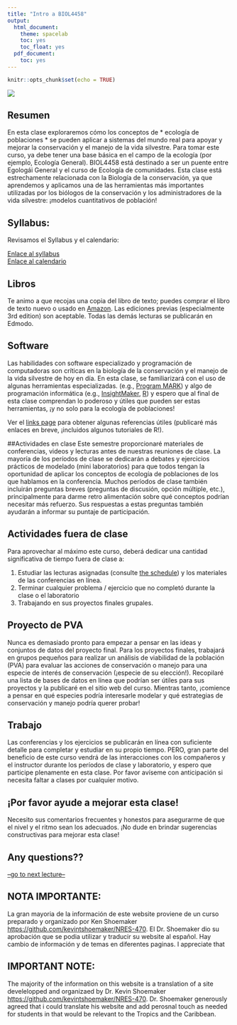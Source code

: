 ```yaml
---
title: "Intro a BIOL4458"
output:
  html_document:
    theme: spacelab
    toc: yes
    toc_float: yes
  pdf_document:
    toc: yes
---
```


```r
knitr::opts_chunk$set(echo = TRUE)
```


![](figures/prairie_dogs2.jpg)    

## Resumen

En esta clase exploraremos cómo los conceptos de * ecología de poblaciones * se pueden aplicar a sistemas del mundo real para apoyar y mejorar la conservación y el manejo de la vida silvestre. Para tomar este curso, ya debe tener una base básica en el campo de la ecología (por ejemplo, Ecología General). BIOL4458 está destinado a ser un puente entre Egologái General y el curso de Ecología de comunidades.  Esta clase está estrechamente relacionada con la Biología de la conservación, ya que aprendemos y aplicamos una de las herramientas más importantes utilizadas por los biólogos de la conservación y los administradores de la vida silvestre: ¡modelos cuantitativos de población!    

## Syllabus:
Revisamos el Syllabus y el calendario:

[Enlace al syllabus](index.html)   
[Enlace al calendario](schedule.html)

    

## Libros
Te animo a que recojas una copia del libro de texto; puedes comprar el libro de texto nuevo o usado en [Amazon](https://www.amazon.com/Primer-Ecology-Fourth-Nicholas-Gotelli/dp/0878933182/ref=sr_1_1?s=books&ie=UTF8&qid=1484867155&sr=1-1&keywords=a+primer+of+ecology). Las ediciones previas (especialmente 3rd edition) son aceptable. Todas las demás lecturas se publicarán en Edmodo. 

## Software
Las habilidades con software especializado y programación de computadoras son críticas en la biología de la conservación y el manejo de la vida silvestre de hoy en día. En esta clase, se familiarizará con el uso de algunas herramientas especializadas. (e.g., [Program MARK](http://www.phidot.org/software/mark/index.html)) y algo de programación informática (e.g., [InsightMaker](https://insightmaker.com/), [R](https://cran.r-project.org/)) y espero que al final de esta clase comprendan lo poderoso y útiles que pueden ser estas herramientas, ¡y no solo para la ecología de poblaciones!

Ver el [links page](Links.html) para obtener algunas referencias útiles (publicaré más enlaces en breve, ¡incluidos algunos tutoriales de R!).

##Actividades en clase
Este semestre proporcionaré materiales de conferencias, videos y lecturas antes de nuestras reuniones de clase. La mayoría de los períodos de clase se dedicarán a debates y ejercicios prácticos de modelado (mini laboratorios) para que todos tengan la oportunidad de aplicar los conceptos de ecología de poblaciones de los que hablamos en la conferencia. Muchos períodos de clase también incluirán preguntas breves (preguntas de discusión, opción múltiple, etc.), principalmente para darme retro alimentación sobre qué conceptos podrían necesitar más refuerzo. Sus respuestas a estas preguntas también ayudarán a informar su puntaje de participación.

## Actividades fuera de clase
Para aprovechar al máximo este curso, deberá dedicar una cantidad significativa de tiempo fuera de clase a:

1. Estudiar las lecturas asignadas (consulte [the schedule](schedule.html)) y los materiales de las conferencias en línea.
2. Terminar cualquier problema / ejercicio que no completó durante la clase o el laboratorio
3. Trabajando en sus proyectos finales grupales.


## Proyecto de PVA
Nunca es demasiado pronto para empezar a pensar en las ideas y conjuntos de datos del proyecto final. Para los proyectos finales, trabajará en grupos pequeños para realizar un análisis de viabilidad de la población (PVA) para evaluar las acciones de conservación o manejo para una especie de interés de conservación (¡especie de su elección!). Recopilaré una lista de bases de datos en línea que podrían ser útiles para sus proyectos y la publicaré en el sitio web del curso. Mientras tanto, ¡comience a pensar en qué especies podría interesarle modelar y qué estrategias de conservación y manejo podría querer probar!    

## Trabajo

Las conferencias y los ejercicios se publicarán en línea con suficiente detalle para completar y estudiar en su propio tiempo. PERO, gran parte del beneficio de este curso vendrá de las interacciones con los compañeros y el instructor durante los períodos de clase y laboratorio, y espero que participe plenamente en esta clase. Por favor avíseme con anticipación si necesita faltar a clases por cualquier motivo.  

## ¡Por favor ayude a mejorar esta clase!
Necesito sus comentarios frecuentes y honestos para asegurarme de que el nivel y el ritmo sean los adecuados. ¡No dude en brindar sugerencias constructivas para mejorar esta clase!


## Any questions??


[--go to next lecture--](LECTURE1.html)

## NOTA IMPORTANTE: 
La gran mayoria de la información de este website proviene de un curso preparado y organizado por Ken Shoemaker [https://github.com/kevintshoemaker/NRES-470](https://github.com/kevintshoemaker/NRES-470). El Dr. Shoemaker dio su aprobación que se podia utilizar y traducir su website al español. Hay cambio de información y de temas en diferentes paginas.  I appreciate that 

## IMPORTANT NOTE:

The majority of the information on this website is a translation of a site develelopped and organizaed by Dr. Kevin Shoemaker [https://github.com/kevintshoemaker/NRES-470](https://github.com/kevintshoemaker/NRES-470). Dr. Shoemaker generously agreed that i could translate his website and add perosnal touch as needed for students in that would be relevant to the Tropics and the Caribbean.  





